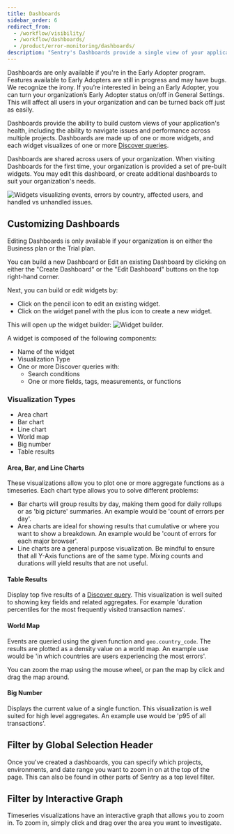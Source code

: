 ```yaml
---
title: Dashboards
sidebar_order: 6
redirect_from:
  - /workflow/visibility/
  - /workflow/dashboards/
  - /product/error-monitoring/dashboards/
description: "Sentry's Dashboards provide a single view of your application's health, including the ability to navigate issues and performance across multiple projects."
---
```


<Alert title="Note" level="info">
  Dashboards are only available if you're in the Early Adopter program. Features available to Early Adopters are still in progress and may have bugs. We recognize the irony. If you’re interested in being an Early Adopter, you can turn your organization’s Early Adopter status on/off in General Settings. This will affect all users in your organization and can be turned back off just as easily.
</Alert>

Dashboards provide the ability to build custom views of your application's health, including the ability to navigate issues and performance across multiple projects.
Dashboards are made up of one or more widgets, and each widget visualizes of one or more [Discover queries](/product/discover-queries/).

Dashboards are shared across users of your organization. When visiting Dashboards for the first time, your organization is provided a set of pre-built widgets. You may edit this dashboard, or create additional dashboards to suit your organization's needs.

![Widgets visualizing events, errors by country, affected users, and handled vs unhandled issues.](dashboard.png)

## Customizing Dashboards

<Alert title="Note" level="info">
  Editing Dashboards is only available if your organization is on either the Business plan or the Trial plan.
</Alert>

You can build a new Dashboard or Edit an existing Dashboard by clicking on either the "Create Dashboard" or the "Edit Dashboard" buttons on the top right-hand corner.

Next, you can build or edit widgets by:

- Click on the pencil icon to edit an existing widget.
- Click on the widget panel with the plus icon to create a new widget.

This will open up the widget builder:
![Widget builder.](widget_builder.png)

A widget is composed of the following components:

- Name of the widget
- Visualization Type
- One or more Discover queries with:
  - Search conditions
  - One or more fields, tags, measurements, or functions

### Visualization Types

- Area chart
- Bar chart
- Line chart
- World map
- Big number
- Table results

#### Area, Bar, and Line Charts

These visualizations allow you to plot one or more aggregate functions as
a timeseries. Each chart type allows you to solve different problems:

- Bar charts will group results by day, making them good for daily rollups or
  as 'big picture' summaries. An example would be 'count of errors per day'.
- Area charts are ideal for showing results that cumulative or where you want to
  show a breakdown. An example would be 'count of errors for each major browser'.
- Line charts are a general purpose visualization. Be mindful to ensure that
  all Y-Axis functions are of the same type. Mixing counts and durations will
  yield results that are not useful.

#### Table Results

Display top five results of a [Discover query](/product/discover-queries/). This
visualization is well suited to showing key fields and related aggregates. For
example 'duration percentiles for the most frequently visited transaction
names'.

#### World Map

Events are queried using the given function and `geo.country_code`. The results are plotted as a density value
on a world map. An example use would be 'in which countries are users experiencing the most errors'.

You can zoom the map using the mouse wheel, or pan the map by click and drag the map around.

#### Big Number

Displays the current value of a single function. This visualization is well
suited for high level aggregates. An example use would be 'p95 of all
transactions'.

## Filter by Global Selection Header

Once you've created a dashboards, you can specify which projects, environments,
and date range you want to zoom in on at the top of the page. This can also be
found in other parts of Sentry as a top level filter.

## Filter by Interactive Graph

Timeseries visualizations have an interactive graph that allows you to zoom in.
To zoom in, simply click and drag over the area you want to investigate.
